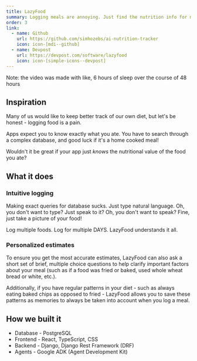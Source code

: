 ---
title: LazyFood
summary: Logging meals are annoying. Just find the nutrition info for me.
order: 3
link:
  - name: Github
    url: https://github.com/simhozebs/ai-nutrition-tracker
    icon: icon-[mdi--github]
  - name: Devpost
    url: https://devpost.com/software/lazyfood
    icon: icon-[simple-icons--devpost]
---

<YouTube id="https://youtu.be/z-aMN7k4vfw" title="LazyFood demo"/>
Note: the video was made with like, 6 hours of sleep over the course of 48 hours


## Inspiration

Many of us would like to keep better track of our own diet, but let's be honest - logging food is a pain.

Apps expect you to know exactly what you ate. You have to search through a complex database, and good luck if it's a home cooked meal!

Wouldn't it be great if your app just *knows* the nutritional value of the food you ate?

## What it does

### Intuitive logging

Making exact queries for database sucks. Just type natural language. Oh, you don't want to type? Just speak to it? Oh, you don't want to speak? Fine, just take a picture of your food!

Log multiple foods. Log for multiple DAYS. LazyFood understands it all.

### Personalized estimates
To ensure you get the most accurate estimates, LazyFood can also ask a short set of brief, multiple choice questions to help clarify important factors about your meal (such as if a food was fried or baked, used whole wheat bread or white, etc.).

Additionally, if you have regular patterns in your diet - such as always eating baked chips as opposed to fried - LazyFood allows you to save these patterns as memories to always be taken into account when you log a meal.

## How we built it
- Database - PostgreSQL
- Frontend - React, TypeScript, CSS
- Backend - Django, Django Rest Framework (DRF)
- Agents - Google ADK (Agent Development Kit)
